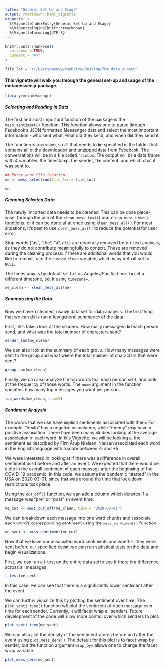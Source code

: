 ```yaml
---
title: "General Set-Up and Usage"
output: rmarkdown::html_vignette
vignette: >
  %\VignetteIndexEntry{General Set-Up and Usage}
  %\VignetteEngine{knitr::rmarkdown}
  %\VignetteEncoding{UTF-8}
---
```


```r
knitr::opts_chunk$set(
  collapse = TRUE,
  comment = "#>"
)

file_loc = "C:/Users/meowy/OneDrive/Desktop/fbm_data_subset"
```

#### This vignette will walk you through the general set-up and usage of the metamessengr package. 

```r
library(metamessengr)
```

##### Selecting and Reading in Data

The first and most important function of the package is the `mess_sentiment()` function. This function allows one to parse through Facebook's JSON formatted Messenger data and select the most important information - who sent what, what did they send, and when did they send it.

The function is recursive, so all that needs to be specified is the folder that contains all of the downloaded and unzipped data from Facebook. The conversations will be in a file called `"/inbox`. The output will be a data frame with 4 variables: the timestamp, the sender, the content, and which chat it was sent to.

```r
## Enter your file location
me <- mess_selection(file_loc = file_loc)

me
```

##### Cleaning Selected Data

The newly imported data needs to be cleaned. This can be done piece-wise, through the use of the `clean_mess_text()` and `clean_mess_time()` functions, or it can be done all at once using `clean_mess_all()`. For most situations, it's best to use `clean_mess_all()` to reduce the potential for user error.

Stop words ("as", "the", "a", etc.) are generally removed before text analysis, as they do not contribute meaningfully to context. These are removed during the cleaning process. If there are additional words that you would like to remove, use the `custom_clean` variable, which is by default set to `NULL`. 

The timestamp is by default set to Los Angeles/Pacific time. To set a different timezone, set it using `timezone=`.

```r
me_clean <- clean_mess_all(me)
```

##### Summarizing the Data

Now we have a cleaned, usable data set for data analysis. The first thing that we can do is run a few general summaries of the data. 

First, let's take a look at the senders. How many messages did each person send, and what was the total number of characters sent?

```r
sender_sum(me_clean)
```

We can also look at the summary of each group. How many messages were sent to the group and what where the total number of characters that were sent?

```r
group_sum(me_clean)
```

Finally, we can also analyze the top words that each person sent, and look at the frequency of those words. The `num=` argument in the function specifies how many top messages you want per person.

```r
top_words(me_clean, num=5)
```

##### Sentiment Analysis

The words that we use have implicit sentiments associated with them. For example, "death" has a negative association, while "money" may have a positive association. There have been many studies looking at the average association of each word. In this Vignette, we will be looking at the sentiment as described by Finn Årup Nielsen. Nielsen associated each word in the English language with a score between -5 and +5. 

We were interested in looking at if there was a difference in overall sentiment used before and after an event. We expected that there would be a dip in the overall sentiment of each message after the beginning of the COVID-19 pandemic. In this code, we assume the pandemic "started" in the USA on 2020-03-01, since that was around the time that lock-down restrictions took place.

Using the `cut_off()` function, we can add a column which denotes if a message was "pre" or "post" an event time.

```r
me_cut <- mess_cut_off(me_clean, time = "2020-03-01")
```

We can break down each message into one word chunks and associate each word's corresponding sentiment using the `mess_sentiment()` function.

```r
me_sent <- mess_sentiment(me_cut)
```

Now that we have our associated word sentiments and whether they were sent before our specified event, we can run statistical tests on the data and begin visualizations.

First, we can run a t-test on the entire data set to see if there is a difference across all messages 

```r
t_test(me_sent)
```

In this case, we can see that there is a significantly lower sentiment after the event.

We can further visualize this by plotting the sentiment over time. The 
`plot_senti_time()` function will plot the sentiment of each message over time for each sender. Currently, it will facet wrap all senders. Future development of the code will allow more control over which senders to plot.

```r
plot_senti_time(me_sent)
```

We can also plot the density of the sentiment scores before and after the event using `plot_mess_dens()`. The default for this plot is to facet wrap by sender, but the function argument `wrap_by=` allows one to change the facet wrap variable.

```r
plot_mess_dens(me_sent)
```
